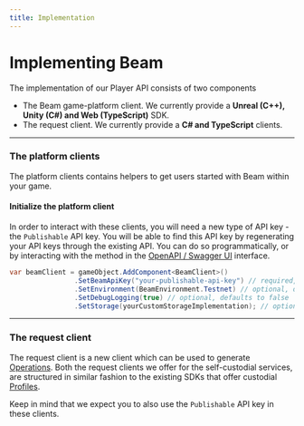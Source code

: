 ```yaml
---
title: Implementation
---
```



# Implementing Beam

The implementation of our Player API consists of two components

- The Beam game-platform client. We currently provide a **Unreal (C++), Unity (C#) and Web (TypeScript)** SDK.
- The request client. We currently provide a **C# and TypeScript** clients.

---

### The platform clients

The platform clients contains helpers to get users started with Beam within your game.

<Cards>
  <Cards.Card
    icon="✅ "
    title="Unreal (C++)"
    href="https://github.com/BuildOnBeam/beam-sdk-unreal"
  />
  <Cards.Card
    icon="✅ "
    title="Unity (C#)"
    href="https://github.com/BuildOnBeam/beam-sdk-unity"
  />
  <Cards.Card
    icon="✅ "
    title="Web (TypeScript)"
    href="https://www.npmjs.com/package/@onbeam/sdk"
  />
</Cards>

#### Initialize the platform client

In order to interact with these clients, you will need a new type of API key - the `Publishable` API key. You will be able to find this API key by regenerating your API keys through the existing API. You can do so programmatically, or by interacting with the method in the [OpenAPI / Swagger UI](https://api.beta.onbeam.com/api/automation#/Game/regenerateApiKeys) interface.


```csharp
var beamClient = gameObject.AddComponent<BeamClient>()
                .SetBeamApiKey("your-publishable-api-key") // required, sets your Publishable(!) API key
                .SetEnvironment(BeamEnvironment.Testnet) // optional, defaults to Testnet
                .SetDebugLogging(true) // optional, defaults to false
                .SetStorage(yourCustomStorageImplementation); // optional, defaults to PlayerPrefs storage;
```

---

### The request client

The request client is a new client which can be used to generate [Operations](operations/introduction). Both the request clients we offer for the self-custodial services, are structured in similar fashion to the existing SDKs that offer custodial [Profiles](profiles/introduction).

Keep in mind that we expect you to also use the `Publishable` API key in these clients.

<Cards>
  <Cards.Card
    icon="✅ "
    title="TypeScript"
    href="https://www.npmjs.com/package/@onbeam/player-api-client"
  />
  <Cards.Card
    icon="✅ "
    title="C# (RestSharp)"
    href="https://www.nuget.org/packages/BeamPlayerClient"
  />
</Cards>